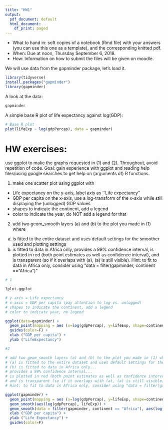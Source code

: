 ```yaml
---
title: "HW1"
output:
  pdf_document: default
  html_document:
    df_print: paged
---
```

- What to hand in: soft copies of a notebook (Rmd file) with your answers (you can use this one as a template), and the corresponding knitted pdf. 
- When: Due at noon, Thursday September 6, 2018.
- How: Information on how to submit the files will be given on moodle. 

We will use data from the gapminder package, let's load it. 
```r
library(tidyverse)
install.packages("gapminder")
library(gapminder)
```

A look at the data:
```r
gapminder
```

A simple base R plot of life expectancy against log(GDP):
```r
# Base R plot
plot(lifeExp ~ log(gdpPercap), data = gapminder)
```



# HW exercises: 
use ggplot to make the graphs requested in (1) and (2). Throughout, avoid repetition of code.
Goal: gain experience with ggplot and reading help files/using google searches to get help on (arguments of) R functions. 

1. make one scatter plot using ggplot with
- Life expectancy on the y-axis, label axis as ``Life expectancy''
- GDP per capita on the x-axis, use a log-transform of the x-axis while still displaying the (unlogged) GDP values 
- shapes to indicate the continent, add a legend
- color to indicate the year, do NOT add a legend for that

2. add two geom_smooth layers (a) and (b) to the plot you made in (1) where
(a) is fitted to the entire dataset and uses default settings for the smoother used and plotting settings
(b) is fitted to data in Africa only, provides a 99% confidence interval, is plotted in red (both point estimates as well as confidence interval), and is transparent (so if it overlaps with (a), (a) is still visible). 
Hint: to fit to data in Africa only, consider using "data = filter(gapminder, continent == "Africa")"

```r
# 1

?plot.ggplot

# y-axis = Life expectancy
# x-axis = GDP per capita (pay attention to log vs. unlogged)
# shapes to indicate the continent, add a legend
# color to indicate year, no legend 

ggplot(data=gapminder) +
  geom_point(mapping = aes (x=log(gdpPercap), y=lifeExp, shape=continent, color=year)) +
  guides(color=F) +
  xlab ("GDP per capita") +
  ylab ("LifeExpectancy")

```
```r
#2

# add two geom_smooth layers (a) and (b) to the plot you made in (1) where
# (a) is fitted to the entire dataset and uses default settings for the smoother used and plotting settings
# (b) is fitted to data in Africa only...
# provides a 99% confidence interval...
# is plotted in red (both point estimates as well as confidence interval),...
# and is transparent (so if it overlaps with (a), (a) is still visible). ...
# Hint: to fit to data in Africa only, consider using "data = filter(gapminder, continent == "Africa")"

ggplot(gapminder) +
  geom_point(mapping = aes (x=log(gdpPercap), y=lifeExp, shape=continent, color="red")) +
  geom_smooth(aes(log(gdpPercap), lifeExp)) +
  geom_smooth(data = filter(gapminder, continent == "Africa"), aes(log(gdpPercap), lifeExp), level=0.99, color="red", fill="red", method=lm) +
  xlab ("GDP per capita") +
  ylab ("Life Expectancy") +
  guides(color=F)
  
```


